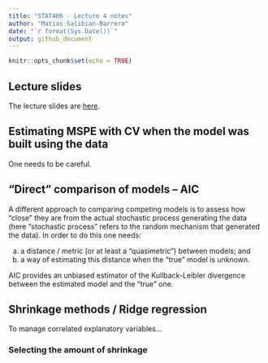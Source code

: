 ```yaml
---
title: "STAT406 - Lecture 4 notes"
author: "Matias Salibian-Barrera"
date: "`r format(Sys.Date())`"
output: github_document
---
```


```r
knitr::opts_chunk$set(echo = TRUE)
```

## Lecture slides

The lecture slides are [here](STAT406-17-lecture-4-preliminary.pdf).

## Estimating MSPE with CV when the model was built using the data

One needs to be careful. 

## "Direct" comparison of models -- AIC

A different approach to comparing competing models is to assess how "close" they 
are from the actual stochastic process generating the data (here "stochastic process"
refers to the random mechanism that generated the data). In order to do this one
needs:

a. a distance / metric (or at least a "quasimetric") between models; and 
a. a way of estimating this distance when the "true" model is unknown.

AIC provides an unbiased estimator of the Kullback-Leibler divergence 
between the estimated model and the "true" one. 


## Shrinkage methods / Ridge regression 

To manage correlated explanatory variables...

### Selecting the amount of shrinkage




